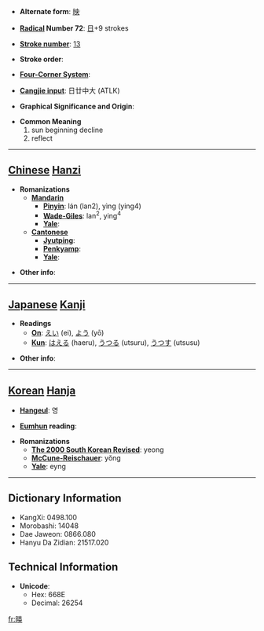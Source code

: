 * '''Alternate form''': [[映]]

* '''[[Wiktionary:Chinese radical index| Radical]] Number 72''': [[Wiktionary:Chinese radical index 日|日]]+9 strokes

* '''[[Wiktionary:Chinese total strokes index|Stroke number]]''': [[Wiktionary:Chinese total strokes index 13|13]]

* '''Stroke order''': 

* '''[[Wiktionary:Chinese four corner index|Four-Corner System]]''': 

* '''[[Wiktionary:Chinese Cangjie index|Cangjie input]]''': 日廿中大 (ATLK)

* '''Graphical Significance and Origin''': 

* '''Common Meaning'''
*#sun beginning decline
*# reflect


----

== [[Chinese]] [[Hanzi]] ==

* '''Romanizations'''
** '''[[Mandarin]]'''
*** '''[[Pinyin]]''': lán (lan2), yìng (ying4)
*** '''[[Wade-Giles]]''': lan<sup>2</sup>, ying<sup>4</sup>
*** '''[[Yale]]''': 
** '''[[Cantonese]]'''
*** '''[[Jyutping]]''':
*** '''[[Penkyamp]]''': 
*** '''[[Yale]]''': 

* '''Other info''': 

----

== [[Japanese]] [[Kanji]] ==

* '''Readings'''
** '''[[On]]''': [[えい]] (ei), [[よう]] (yō)
** '''[[Kun]]''': [[はえる]] (haeru), [[うつる]] (utsuru), [[うつす]] (utsusu)

* '''Other info''':  

----

== [[Korean]] [[Hanja]] ==

* '''[[Hangeul]]''': 영

* '''[[Eumhun]] reading''': 

* '''Romanizations'''
** '''[[The 2000 South Korean Revised Romanization|The 2000 South Korean Revised]]''': yeong
** '''[[McCune-Reischauer]]''': yŏng
** '''[[Yale]]''': eyng

----

== Dictionary Information ==

* KangXi: 0498.100
* Morobashi: 14048
* Dae Jaweon: 0866.080
* Hanyu Da Zidian: 21517.020

== Technical Information ==

* '''Unicode''':
** Hex: 668E
** Decimal: 26254

[[fr:暎]]